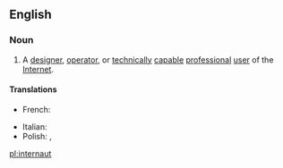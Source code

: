 {{also|Internaut}}
==English==

===Noun===
{{wikipedia}}
{{en-noun}}

# A [[designer]], [[operator]], or [[technically]] [[capable]] [[professional]] [[user]] of the [[Internet]].

====Translations====
{{trans-top|internaut}}
* French: {{t|fr|internaute|m|f}}
{{trans-mid}}
* Italian: {{t-|it|internauta|m|f}}
* Polish: {{t|pl|internauta|m}}, {{t|pl|internautka|f}}
{{trans-bottom}}

[[pl:internaut]]